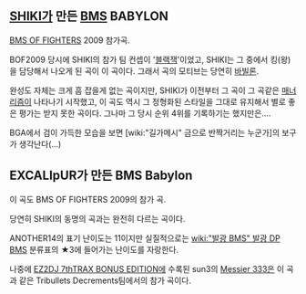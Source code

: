 == [[SHIKI]]가 만든 [[BMS]] BABYLON ==
[[BMS OF FIGHTERS]] 2009 참가곡.

{{{#!html
<object width="425" height="344"><param name="movie" value="http://www.youtube.com/v/xyrJUpzjgBk&hl=ko_KR&fs=1&"></param><param name="allowFullScreen" value="true"></param><param name="allowscriptaccess" value="always"></param><embed src="http://www.youtube.com/v/xyrJUpzjgBk&hl=ko_KR&fs=1&" type="application/x-shockwave-flash" allowscriptaccess="always" allowfullscreen="true" width="425" height="344"></embed></object>
}}}

BOF2009 당시에 SHIKI의 참가 팀 컨셉이 '[[블랙잭]]'이었고, SHIKI는 그 중에서 킹(왕)을 담당해서 나오게 된 곡이 이 곡이다. 그래서 곡의 모티브는 당연히 [[바빌론]]. 

완성도 자체는 크게 흠 잡을게 없는 곡이지만, SHIKI가 이전부터 그 곡이 그 곡같은 [[매너리즘]]이 나타나기 시작했고, 이 곡도 역시 그 정형화된 스타일을 그대로 유지해서 별로 좋은 평가는 받지 못한 곡이다. 그나마 그 당시 순위 4위를 기록하기는 했지만은....

BGA에서 검이 가득한 모습을 보면 [wiki:"길가메시" 금으로 반짝거리는 누군가]의 보구가 생각난다(...)

== EXCALIpUR가 만든 BMS Babylon ==
이 곡도 BMS OF FIGHTERS  2009의 참가 곡. 

당연히 SHIKI의 동명의 곡과는 완전히 다르는 곡이다. 

ANOTHER14의 표기 난이도는 11이지만 실질적으로는 [[wiki:"발광 BMS" 발광 DP BMS]] 분류표의 ★3에 들어가는 난이도를 자랑한다.

나중에 [[EZ2DJ 7thTRAX BONUS EDITION]]에 수록된 sun3의 [[Messier 333]]은 이 곡과 같은 Tribullets Decrements팀에서의 참가 곡이다. 

{{{#!html
<iframe width="420" height="315" src="http://www.youtube.com/embed/3jyVFBYFyUE" frameborder="0" allowfullscreen></iframe>
}}}
